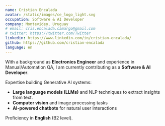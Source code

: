 ```yaml
---
name: Cristian Encalada
avatar: /static/images/ce_logo_light.svg
occupation: Software & AI Developer
company: Montevideo, Uruguay
# email: cris.encalada.camargo@gmail.com
# twitter: https://twitter.com/Twitter
linkedin: https://www.linkedin.com/in/cristian-encalada/
github: https://github.com/cristian-encalada
language: en
---
```


With a background as **Electronics Engineer** and experience in Manual/Automation QA, I am currently contributing as a **Software & AI Developer**.

Expertise building Generative AI systems:
- **Large language models (LLMs)** and NLP techniques to extract insights from text.
- **Computer vision** and image processing tasks
- **AI-powered chatbots** for natural user interactions

Proficiency in **English** (B2 level).